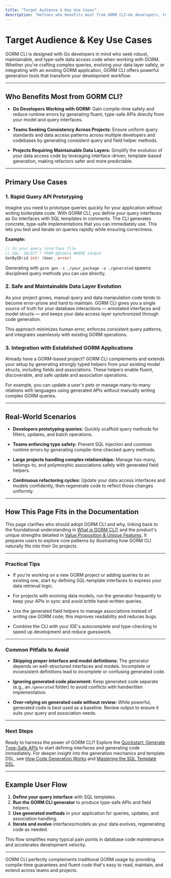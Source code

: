 ```yaml
---
title: "Target Audience & Key Use Cases"
description: "Defines who benefits most from GORM CLI—Go developers, teams using GORM, and projects craving robust, maintainable data access code. Illustrates primary scenarios such as rapid query prototyping, safe data layer evolution, and integrating with established GORM apps."
---
```


# Target Audience & Key Use Cases

GORM CLI is designed with Go developers in mind who seek robust, maintainable, and type-safe data access code when working with GORM. Whether you're crafting complex queries, evolving your data layer safely, or integrating with an existing GORM application, GORM CLI offers powerful generation tools that transform your development workflow.

---

## Who Benefits Most from GORM CLI?

- **Go Developers Working with GORM:** Gain compile-time safety and reduce runtime errors by generating fluent, type-safe APIs directly from your model and query interfaces.

- **Teams Seeking Consistency Across Projects:** Ensure uniform query standards and data access patterns across multiple developers and codebases by generating consistent query and field helper methods.

- **Projects Requiring Maintainable Data Layers:** Simplify the evolution of your data access code by leveraging interface-driven, template-based generation, making refactors safer and more predictable.

---

## Primary Use Cases

### 1. Rapid Query API Prototyping

Imagine you need to prototype queries quickly for your application without writing boilerplate code. With GORM CLI, you define your query interfaces as Go interfaces with SQL templates in comments. The CLI generates concrete, type-safe implementations that you can immediately use. This lets you test and iterate on queries rapidly while ensuring correctness.

**Example:**

```go
// In your query interface file
// SQL: SELECT * FROM @@table WHERE id=@id
GetByID(id int) (User, error)
```

Generating with `gorm gen -i ./your_package -o ./generated` spawns disciplined query methods you can use directly.

### 2. Safe and Maintainable Data Layer Evolution

As your project grows, manual query and data manipulation code tends to become error-prone and hard to maintain. GORM CLI gives you a single source of truth for your database interactions — annotated interfaces and model structs — and keeps your data access layer synchronized through code generation.

This approach minimizes human error, enforces consistent query patterns, and integrates seamlessly with existing GORM operations.

### 3. Integration with Established GORM Applications

Already have a GORM-based project? GORM CLI complements and extends your setup by generating strongly typed helpers from your existing model structs, including fields and associations. These helpers enable fluent, discoverable, and safe update and association operations.

For example, you can update a user's pets or manage many-to-many relations with languages using generated APIs without manually writing complex GORM queries.

---

## Real-World Scenarios

- **Developers prototyping queries:** Quickly scaffold query methods for filters, updates, and batch operations.

- **Teams enforcing type safety:** Prevent SQL injection and common runtime errors by generating compile-time checked query methods.

- **Large projects handling complex relationships:** Manage has-many, belongs-to, and polymorphic associations safely with generated field helpers.

- **Continuous refactoring cycles:** Update your data access interfaces and models confidently, then regenerate code to reflect those changes uniformly.

---

## How This Page Fits in the Documentation

This page clarifies who should adopt GORM CLI and why, linking back to the foundational understanding in [What is GORM CLI?](../intro-value-core/what-is-gorm-cli) and the product's unique strengths detailed in [Value Proposition & Unique Features](../intro-value-core/value-proposition-and-unique-features). It prepares users to explore core patterns by illustrating how GORM CLI naturally fits into their Go projects.

---

### Practical Tips

- If you're working on a new GORM project or adding queries to an existing one, start by defining SQL-template interfaces to express your data retrieval logic.

- For projects with evolving data models, run the generator frequently to keep your APIs in sync and avoid brittle hand-written queries.

- Use the generated field helpers to manage associations instead of writing raw GORM code; this improves readability and reduces bugs.

- Combine the CLI with your IDE's autocomplete and type-checking to speed up development and reduce guesswork.

---

### Common Pitfalls to Avoid

- **Skipping proper interface and model definitions:** The generator depends on well-structured interfaces and models. Incomplete or inconsistent definitions lead to incomplete or confusing generated code.

- **Ignoring generated code placement:** Keep generated code separate (e.g., an `/generated` folder) to avoid conflicts with handwritten implementation.

- **Over-relying on generated code without review:** While powerful, generated code is best used as a baseline. Review output to ensure it suits your query and association needs.

---

### Next Steps

Ready to harness the power of GORM CLI? Explore the [Quickstart: Generate Type-Safe APIs](../../guides/getting-started/quickstart-workflow) to start defining interfaces and generating code immediately. For deeper insight into the generation mechanics and template DSL, see [How Code Generation Works](../../guides/getting-started/understanding-generation) and [Mastering the SQL Template DSL](../../guides/advanced/sql-template-dsl).


---

## Example User Flow

1. **Define your query interface** with SQL templates.
2. **Run the GORM CLI generator** to produce type-safe APIs and field helpers.
3. **Use generated methods** in your application for queries, updates, and association handling.
4. **Iterate and evolve** interfaces/models as your data evolves, regenerating code as needed.

This flow simplifies many typical pain points in database code maintenance and accelerates development velocity.

---

<Info>
GORM CLI perfectly complements traditional GORM usage by providing compile-time guarantees and fluent code that's easy to read, maintain, and extend across teams and projects.
</Info>  